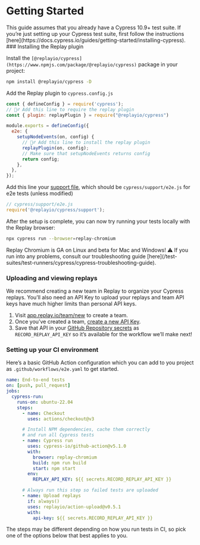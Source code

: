 
# Getting Started

<Callout type="info" emoji="💡">
This guide assumes that you already have a Cypress 10.9+ test suite. If you’re just setting up your Cypress test suite, first follow the instructions [here](https://docs.cypress.io/guides/getting-started/installing-cypress).
</Callout>

<Steps>
### Installing the Replay plugin

Install the `[@replayio/cypress](https://www.npmjs.com/package/@replayio/cypress)` package in your project:

```bash
npm install @replayio/cypress -D
```

Add the Replay plugin to `cypress.config.js`

```jsx
const { defineConfig } = require('cypress');
// 🙋‍♂️ Add this line to require the replay plugin
const { plugin: replayPlugin } = require("@replayio/cypress")

module.exports = defineConfig({
  e2e: {
    setupNodeEvents(on, config) {
      // 🙋‍♂️ Add this line to install the replay plugin
      replayPlugin(on, config);
      // Make sure that setupNodeEvents returns config
      return config;
    },
  },
});
```

Add this line your [support file](https://docs.cypress.io/guides/references/configuration#e2e), which should be `cypress/support/e2e.js` for e2e tests (unless modified)

```jsx
// cypress/support/e2e.js
require('@replayio/cypress/support');
```

After the setup is complete, you can now try running your tests locally with the Replay browser:

```bash
npx cypress run --browser=replay-chromium
```

<Callout type="info" emoji="🚧">
Replay Chromium is GA on Linux and beta for Mac and Windows!
</Callout>

<Callout type="warning" emoji="💡">
⚠️ If you run into any problems, consult our troubleshooting guide [here](/test-suites/test-runners/cypress/cypress-troubleshooting-guide).
</Callout>

### Uploading and viewing replays

We recommend creating a new team in Replay to organize your Cypress replays. You’ll also need an API Key to upload your replays and team API keys have much higher limits than personal API keys.

1. Visit [app.replay.io/team/new](http://app.replay.io/team/new) to create a team.
2. Once you’ve created a team, [create a new API Key](/pages/getting-started/teams-admin/team-settings).
3. Save that API in your [GitHub Repository secrets](https://docs.github.com/en/actions/security-guides/encrypted-secrets) as `RECORD_REPLAY_API_KEY` so it’s available for the workflow we’ll make next!

### Setting up your CI environment

Here’s a basic GitHub Action configuration which you can add to you project as `.github/workflows/e2e.yaml` to get started.

```yaml
name: End-to-end tests
on: [push, pull_request]
jobs:
  cypress-run:
    runs-on: ubuntu-22.04
    steps:
      - name: Checkout
        uses: actions/checkout@v3

      # Install NPM dependencies, cache them correctly
      # and run all Cypress tests
      - name: Cypress run
        uses: cypress-io/github-action@v5.1.0
        with:
          browser: replay-chromium
          build: npm run build
          start: npm start
        env:
          REPLAY_API_KEY: ${{ secrets.RECORD_REPLAY_API_KEY }}

      # Always run this step so failed tests are uploaded
      - name: Upload replays
        if: always()
        uses: replayio/action-upload@v0.5.1
        with:
          api-key: ${{ secrets.RECORD_REPLAY_API_KEY }}
```
</Steps>

The steps may be different depending on how you run tests in CI, so pick one of the options below that best applies to you.